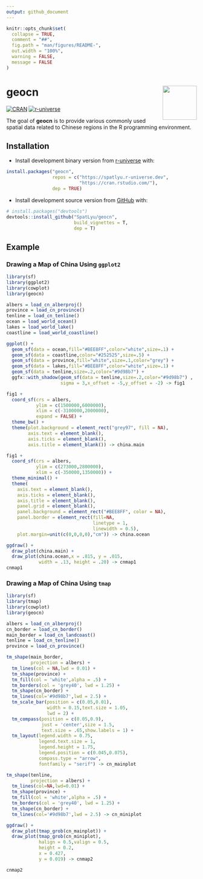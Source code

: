 ```yaml
---
output: github_document
---
```


<!-- README.md is generated from README.Rmd. Please edit that file -->

```r
knitr::opts_chunk$set(
  collapse = TRUE,
  comment = "##",
  fig.path = "man/figures/README-",
  out.width = "100%",
  warning = FALSE,
  message = FALSE
)
```

# geocn <img src="man/figures/logo.png" align="right" height="90"/>

<!-- badges: start -->

[![CRAN](https://www.r-pkg.org/badges/version/geocn)](https://CRAN.R-project.org/package=geocn)
[![r-universe](https://spatlyu.r-universe.dev/badges/geocn)](https://spatlyu.r-universe.dev/geocn)

<!-- badges: end -->

The goal of **geocn** is to provide various commonly used spatial data related to Chinese regions in the R programming environment.

## Installation

- Install development binary version from [r-universe](https://ausgis.r-universe.dev/geocn) with:

``` r
install.packages("geocn", 
                 repos = c("https://spatlyu.r-universe.dev",
                           "https://cran.rstudio.com/"),
                 dep = TRUE)
```

- Install development source version from [GitHub](https://github.com/ausgis/geocn) with:

``` r
# install.packages("devtools")
devtools::install_github("SpatLyu/geocn",
                         build_vignettes = T,
                         dep = T)
```

## Example

### Drawing a Map of China Using `ggplot2`

```r
library(sf)
library(ggplot2)
library(cowplot)
library(geocn)

albers = load_cn_alberproj()
province = load_cn_province()
tenline = load_cn_tenline()
ocean = load_world_ocean()
lakes = load_world_lake()
coastline = load_world_coastline()

ggplot() +
  geom_sf(data = ocean,fill="#BEE8FF",color="white",size=.1) +
  geom_sf(data = coastline,color="#252525",size=.5) +
  geom_sf(data = province,fill="white",size=.1,color="grey") + 
  geom_sf(data = lakes,fill="#BEE8FF",color="white",size=.1) +
  geom_sf(data = tenline,size=.2,color="#9d98b7") +
  ggfx::with_shadow(geom_sf(data = tenline,size=.2,color="#9d98b7") , 
                    sigma = 3,x_offset = -5,y_offset = -2) -> fig1

fig1 +
  coord_sf(crs = albers,
           ylim = c(1500000,6000000),
           xlim = c(-3100000,2000000),
           expand = FALSE) +
  theme_bw() +
  theme(plot.background = element_rect("grey97", fill = NA),
        axis.text = element_blank(),
        axis.ticks = element_blank(),
        axis.title = element_blank()) -> china.main

fig1 + 
  coord_sf(crs = albers,
           ylim = c(273000,2800000),
           xlim = c(-350000,1350000)) +
  theme_minimal() +
  theme(
    axis.text = element_blank(),
    axis.ticks = element_blank(),
    axis.title = element_blank(),
    panel.grid = element_blank(),
    panel.background = element_rect("#BEE8FF", color = NA),
    panel.border = element_rect(fill=NA,
                                linetype = 1,
                                linewidth = 0.5),
    plot.margin=unit(c(0,0,0,0),"cm")) -> china.ocean

ggdraw() +
  draw_plot(china.main) +
  draw_plot(china.ocean,x = .815, y = .015,
            width = .13, height = .20) -> cnmap1
cnmap1
```

### Drawing a Map of China Using `tmap`

```r
library(sf)
library(tmap)
library(cowplot)
library(geocn)

albers = load_cn_alberproj()
cn_border = load_cn_border()
main_border = load_cn_landcoast()
tenline = load_cn_tenline()
province = load_cn_province()

tm_shape(main_border,
         projection = albers) +
  tm_lines(col = NA,lwd = 0.01) +
  tm_shape(province) +
  tm_fill(col = 'white',alpha = .5) +
  tm_borders(col = 'grey40', lwd = 1.25) +
  tm_shape(cn_border) +
  tm_lines(col='#9d98b7',lwd = 2.5) +
  tm_scale_bar(position = c(0.05,0.01),
               width = 0.15,text.size = 1.05,
               lwd = 2) +
  tm_compass(position = c(0.05,0.9),
             just = 'center',size = 1.5,
             text.size = .65,show.labels = 1) +
  tm_layout(legend.width = 0.75,
            legend.text.size = 1,
            legend.height = 1.75,
            legend.position = c(0.045,0.075),
            compass.type = "arrow",
            fontfamily = "serif") -> cn_mainplot

tm_shape(tenline,
         projection = albers) +
  tm_lines(col=NA,lwd=0.01) +
  tm_shape(province) +
  tm_fill(col = 'white',alpha = .5) +
  tm_borders(col = 'grey40', lwd = 1.25) +
  tm_shape(cn_border) +
  tm_lines(col='#9d98b7',lwd = 2.5) -> cn_miniplot

ggdraw() +
  draw_plot(tmap_grob(cn_mainplot)) +
  draw_plot(tmap_grob(cn_miniplot),
            halign = 0.5,valign = 0.5,
            height = 0.2,
            x = 0.427,
            y = 0.019) -> cnmap2
```

```r
cnmap2
```
